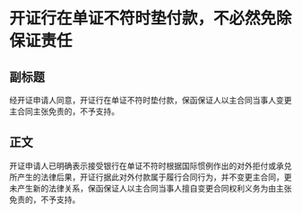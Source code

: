 # 开证行在单证不符时垫付款，不必然免除保证责任
## 副标题
经开证申请人同意，开证行在单证不符时垫付款，保函保证人以主合同当事人变更主合同主张免责的，不予支持。
## 正文
开证申请人已明确表示接受银行在单证不符时根据国际惯例作出的对外拒付或承兑所产生的法律后果，开证行据此对外付款属于履行合同行为，并不变更主合同，更未产生新的法律关系，保函保证人以主合同当事人擅自变更合同权利义务为由主张免责的，不予支持。